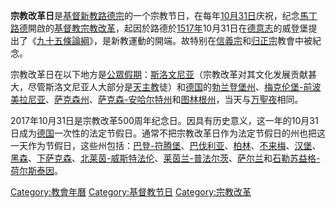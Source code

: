 {{multiple issues|
{{expand|time=2018-11-02T06:28:39+00:00}}
{{expert|time=2018-11-02T06:28:39+00:00}}
{{unreferenced|time=2018-11-02T06:28:39+00:00}}
}}
'''宗教改革日'''是[[基督新教|基督新教]][[路德宗|路德宗]]的一个宗教节日，在每年[[10月31日|10月31日]]庆祝，纪念[[馬丁路德|馬丁路德]]開啟的[[基督教|基督教]][[宗教改革|宗教改革]]，起因於路德於[[1517年|1517年]]10月31日在[[德意志|德意志]]的威登堡提出了《[[九十五條論綱|九十五條論綱]]》，是新教運動的開端。故特别在[[信義宗|信義宗]]和[[归正宗|归正宗]]教會中被紀念。

宗教改革日在以下地方是[[公眾假期|公眾假期]]：[[斯洛文尼亚|斯洛文尼亚]]（宗教改革对其文化发展贡献甚大，尽管斯洛文尼亚人大部分是[[天主教|天主教]]徒）和[[德国|德国]]的[[勃兰登堡州|勃兰登堡州]]、[[梅克伦堡-前波美拉尼亚|梅克伦堡-前波美拉尼亚]]、[[萨克森州|萨克森州]]、[[萨克森-安哈尔特州|萨克森-安哈尔特州]]和[[图林根州|图林根州]]，当天与[[万聖夜|万聖夜]]相同。

2017年10月31日是宗教改革500周年纪念日。因具有历史意义，这一年的10月31日成为[[德国|德国]]一次性的法定节假日。通常不把宗教改革日作为法定节假日的州也把这一天作为节假日，这些州包括：[[巴登-符腾堡|巴登-符腾堡]]、[[巴伐利亚|巴伐利亚]]、[[柏林|柏林]]、[[不来梅|不来梅]]、[[汉堡|汉堡]]、[[黑森|黑森]]、[[下萨克森|下萨克森]]、[[北莱茵-威斯特法伦|北莱茵-威斯特法伦]]、[[莱茵兰-普法尔茨|莱茵兰-普法尔茨]]、[[萨尔兰|萨尔兰]]和[[石勒苏益格-荷尔斯泰因|石勒苏益格-荷尔斯泰因]]。

{{Authority control}}
[[Category:教會年曆|Category:教會年曆]]
[[Category:基督教节日|Category:基督教节日]]
[[Category:宗教改革|Category:宗教改革]]